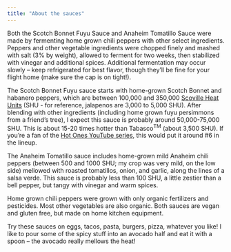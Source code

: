 ```yaml
---
title: "About the sauces"
---
```


Both the Scotch Bonnet Fuyu Sauce and Anaheim Tomatillo Sauce were made by fermenting home grown chili peppers with other select ingredients.  Peppers and other vegetable ingredients were chopped finely and mashed with salt (3% by weight), allowed to ferment for two weeks, then stabilized with vinegar and additional spices.  Additional fermentation may occur slowly – keep refrigerated for best flavor, though they'll be fine for your flight home (make sure the cap is on tight!).

The Scotch Bonnet Fuyu sauce starts with home-grown Scotch Bonnet and habanero peppers, which are between 100,000 and 350,000 [Scoville Heat Units](https://www.chilipeppermadness.com/frequently-asked-questions/the-scoville-scale/) (SHU - for reference, jalapenos are 3,000 to 5,000 SHU).  After blending with other ingredients (including home grown fuyu persimmons from a friend's tree), I expect this sauce is probably around 50,000-75,000 SHU.  This is about 15-20 times hotter than Tabasco^TM^ (about 3,500 SHU).  If you're a fan of the [Hot Ones YouTube series](https://www.youtube.com/playlist?list=PLAzrgbu8gEMIIK3r4Se1dOZWSZzUSadfZ), this would put it around #6 in the lineup.

The Anaheim Tomatillo sauce includes home-grown mild Anaheim chili peppers (between 500 and 1000 SHU; my crop was very mild, on the low side) mellowed with roasted tomatillos, onion, and garlic, along the lines of a salsa verde.  This sauce is probably less than 100 SHU, a little zestier than a bell pepper, but tangy with vinegar and warm spices.

Home grown chili peppers were grown with only organic fertilizers and pesticides.  Most other vegetables are also organic.  Both sauces are vegan and gluten free, but made on home kitchen equipment.

Try these sauces on eggs, tacos, pasta, burgers, pizza, whatever you like!  I like to pour some of the spicy stuff into an avocado half and eat it with a spoon – the avocado really mellows the heat!